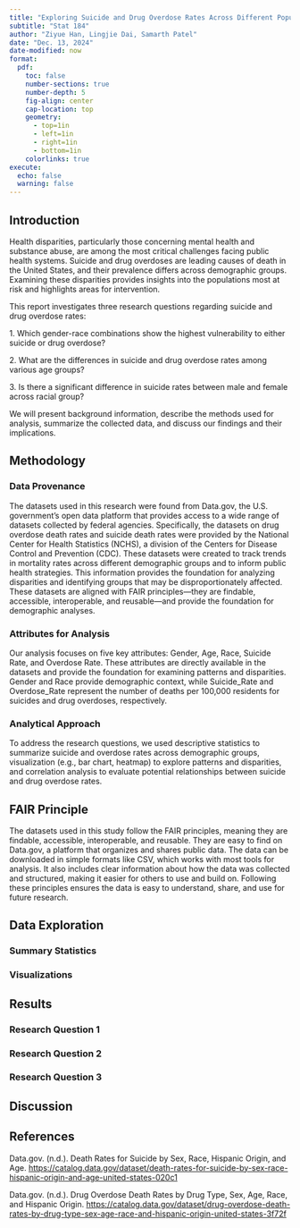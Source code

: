 ```yaml
---
title: "Exploring Suicide and Drug Overdose Rates Across Different Population Groups"
subtitle: "Stat 184"
author: "Ziyue Han, Lingjie Dai, Samarth Patel"
date: "Dec. 13, 2024"
date-modified: now
format: 
  pdf: 
    toc: false
    number-sections: true
    number-depth: 5
    fig-align: center
    cap-location: top
    geometry: 
      - top=1in
      - left=1in
      - right=1in
      - bottom=1in
    colorlinks: true
execute: 
  echo: false
  warning: false
---
```


## Introduction

Health disparities, particularly those concerning mental health and substance abuse, are among the most critical challenges facing public health systems. Suicide and drug overdoses are leading causes of death in the United States, and their prevalence differs across demographic groups. Examining these disparities provides insights into the populations most at risk and highlights areas for intervention.

This report investigates three research questions regarding suicide and drug overdose rates:

1\. Which gender-race combinations show the highest vulnerability to either suicide or drug overdose?

2\. What are the differences in suicide and drug overdose rates among various age groups?

3\. Is there a significant difference in suicide rates between male and female across racial group?

We will present background information, describe the methods used for analysis, summarize the collected data, and discuss our findings and their implications.

## Methodology

### Data Provenance

The datasets used in this research were found from Data.gov, the U.S. government's open data platform that provides access to a wide range of datasets collected by federal agencies. Specifically, the datasets on drug overdose death rates and suicide death rates were provided by the National Center for Health Statistics (NCHS), a division of the Centers for Disease Control and Prevention (CDC). These datasets were created to track trends in mortality rates across different demographic groups and to inform public health strategies. This information provides the foundation for analyzing disparities and identifying groups that may be disproportionately affected. These datasets are aligned with FAIR principles—they are findable, accessible, interoperable, and reusable—and provide the foundation for demographic analyses.

### Attributes for Analysis

Our analysis focuses on five key attributes: Gender, Age, Race, Suicide Rate, and Overdose Rate. These attributes are directly available in the datasets and provide the foundation for examining patterns and disparities. Gender and Race provide demographic context, while Suicide_Rate and Overdose_Rate represent the number of deaths per 100,000 residents for suicides and drug overdoses, respectively.

### Analytical Approach

To address the research questions, we used descriptive statistics to summarize suicide and overdose rates across demographic groups, visualization (e.g., bar chart, heatmap) to explore patterns and disparities, and correlation analysis to evaluate potential relationships between suicide and drug overdose rates.

## FAIR Principle 

The datasets used in this study follow the FAIR principles, meaning they are findable, accessible, interoperable, and reusable. They are easy to find on Data.gov, a platform that organizes and shares public data. The data can be downloaded in simple formats like CSV, which works with most tools for analysis. It also includes clear information about how the data was collected and structured, making it easier for others to use and build on. Following these principles ensures the data is easy to understand, share, and use for future research.

## Data Exploration

### Summary Statistics

### Visualizations

## Results

### Research Question 1

### Research Question 2

### Research Question 3

## Discussion

## References

Data.gov. (n.d.). Death Rates for Suicide by Sex, Race, Hispanic Origin, and Age. <https://catalog.data.gov/dataset/death-rates-for-suicide-by-sex-race-hispanic-origin-and-age-united-states-020c1>

Data.gov. (n.d.). Drug Overdose Death Rates by Drug Type, Sex, Age, Race, and Hispanic Origin. <https://catalog.data.gov/dataset/drug-overdose-death-rates-by-drug-type-sex-age-race-and-hispanic-origin-united-states-3f72f>
